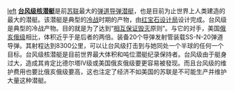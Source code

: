 [[文件:Akula_(Typhoon)_class_submarine_DD-ST-85-06625.jpg|left]]
'''[[台风级核潜艇|台风级核潜艇]]'''是前[[苏联|苏联]]最大的[[弹道导弹潜艇|弹道导弹潜艇]]，也是目前为止世界上人类建造的最大的潜艇。该潜艇是典型的[[冷战|冷战]]时期的产物，由[[红宝石设计局|红宝石设计局]]设计完成。台风级是典型的冷战产物。目的就是为了达到“[[相互保证毁灭|相互保证毁灭]]原则”。与它的对手，美国[[俄亥俄级潜艇|俄亥俄级]]相比，体积近乎于是后者的两倍。装备20个导弹发射管装载SS-N-20弹道导弹。其射程达到8300公里，可以让台风级打击到与她同处一个半球的任何一个目标。台风级核潜艇是目前世界最大体积和吨位潜艇纪录保持者。台风级由于艇身过大，造成其肯定比德尔塔IV级或美国俄亥俄级要更容易被發现。而且台风级的维护费用也要比俄亥俄级要高，这也注定了经济不如美国的苏联是不可能生产并维护大量这种潜艇。